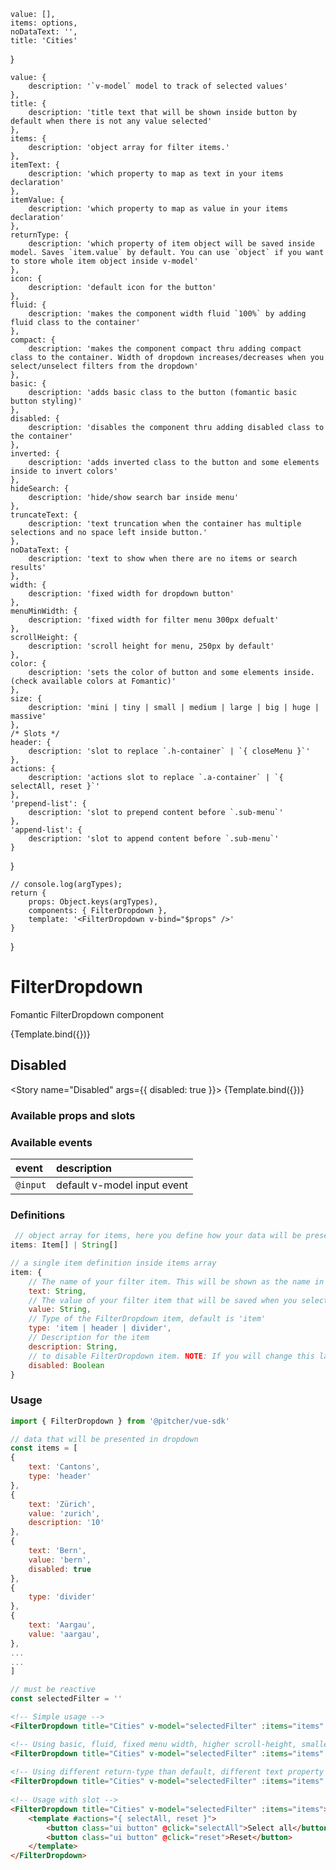 

<!-- Story args -->
<!-- https://storybook.js.org/docs/react/writing-stories/args -->
    value: [],
    items: options,
    noDataText: '',
    title: 'Cities'
}

<!-- https://storybook.js.org/docs/react/api/argtypes -->
    value: {
        description: '`v-model` model to track of selected values'
    },
    title: {
        description: 'title text that will be shown inside button by default when there is not any value selected'
    },
    items: {
        description: 'object array for filter items.'
    },
    itemText: {
        description: 'which property to map as text in your items declaration'
    },
    itemValue: {
        description: 'which property to map as value in your items declaration'
    },
    returnType: {
        description: 'which property of item object will be saved inside model. Saves `item.value` by default. You can use `object` if you want to store whole item object inside v-model'
    },
    icon: {
        description: 'default icon for the button'
    },
    fluid: {
        description: 'makes the component width fluid `100%` by adding fluid class to the container'
    },
    compact: {
        description: 'makes the component compact thru adding compact class to the container. Width of dropdown increases/decreases when you select/unselect filters from the dropdown'
    },
    basic: {
        description: 'adds basic class to the button (fomantic basic button styling)'
    },
    disabled: {
        description: 'disables the component thru adding disabled class to the container'
    },
    inverted: {
        description: 'adds inverted class to the button and some elements inside to invert colors'
    },
    hideSearch: {
        description: 'hide/show search bar inside menu'
    },
    truncateText: {
        description: 'text truncation when the container has multiple selections and no space left inside button.'
    },
    noDataText: {
        description: 'text to show when there are no items or search results'
    },
    width: {
        description: 'fixed width for dropdown button'
    },
    menuMinWidth: {
        description: 'fixed width for filter menu 300px defualt'
    },
    scrollHeight: {
        description: 'scroll height for menu, 250px by default'
    },
    color: {
        description: 'sets the color of button and some elements inside. (check available colors at Fomantic)'
    },
    size: {
        description: 'mini | tiny | small | medium | large | big | huge | massive'
    },
    /* Slots */
    header: {
        description: 'slot to replace `.h-container` | `{ closeMenu }`'
    },
    actions: {
        description: 'actions slot to replace `.a-container` | `{ selectAll, reset }`'
    },
    'prepend-list': {
        description: 'slot to prepend content before `.sub-menu`'
    },
    'append-list': {
        description: 'slot to append content before `.sub-menu`'
    }
}

<!-- Named exports of stories here -->
    // console.log(argTypes);
    return {
        props: Object.keys(argTypes),
        components: { FilterDropdown },
        template: '<FilterDropdown v-bind="$props" />'
    }
} 

<!-- Define story settings here -->
<Meta 
    title="Components/FilterDropdown"
    component={FilterDropdown}
    argTypes={argTypes}
    args={args}
/>

# FilterDropdown
Fomantic FilterDropdown component

<Story name="Default">
    {Template.bind({})}
</Story>

## Disabled
<Story name="Disabled" args={{ disabled: true }}>
    {Template.bind({})}
</Story>

### Available props and slots
<!-- https://storybook.js.org/docs/react/writing-docs/doc-blocks#customizing -->
<ArgsTable story="Default" />

### Available events
| event | description |
| :--- | :--- |
| `@input` | default v-model input event


### Definitions
```javascript
 // object array for items, here you define how your data will be presented in the FilterDropdown and what value they will have on selection. You can also simply use a String array.
items: Item[] | String[]

// a single item definition inside items array
item: {
    // The name of your filter item. This will be shown as the name in the menu. Also you can rename text to anything else. Let's say if you change text -> to name and set item-text="name" in your FilterDropdown properties, FilterDropdown will show name property as the text.
    text: String,
    // The value of your filter item that will be saved when you select. Same option as text applies to this property as well, combine with item-value property in FilterDropdown.
    value: String,
    // Type of the FilterDropdown item, default is 'item'
    type: 'item | header | divider',
    // Description for the item
    description: String,
    // to disable FilterDropdown item. NOTE: If you will change this later on the fly, you need to declare disable: false initially
    disabled: Boolean
}
```

### Usage
```javascript
import { FilterDropdown } from '@pitcher/vue-sdk'

// data that will be presented in dropdown
const items = [
{
    text: 'Cantons',
    type: 'header'
},
{
    text: 'Zürich',
    value: 'zurich',
    description: '10'
},
{
    text: 'Bern',
    value: 'bern',
    disabled: true
},
{
    type: 'divider'
},
{
    text: 'Aargau',
    value: 'aargau',
},
...
...
]

// must be reactive
const selectedFilter = ''
```

```html
<!-- Simple usage -->
<FilterDropdown title="Cities" v-model="selectedFilter" :items="items" />

<!-- Using basic, fluid, fixed menu width, higher scroll-height, smaller -->
<FilterDropdown title="Cities" v-model="selectedFilter" :items="items" basic fluid size="small" menu-width="500px" scroll-height="600px" />
 
<!-- Using different return-type than default, different text property to map -->
<FilterDropdown title="Cities" v-model="selectedFilter" :items="items" return-type="object" item-text="name" />
 
<!-- Usage with slot -->
<FilterDropdown title="Cities" v-model="selectedFilter" :items="items">
    <template #actions="{ selectAll, reset }">
        <button class="ui button" @click="selectAll">Select all</button>
        <button class="ui button" @click="reset">Reset</button>
    </template>
</FilterDropdown>

```

